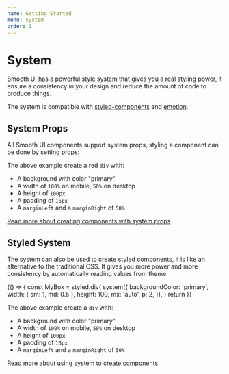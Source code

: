 ```yaml
---
name: Getting Started
menu: System
order: 1
---
```



# System

Smooth UI has a powerful style system that gives you a real styling power, it ensure a consistency in your design and reduce the amount of code to produce things.

The system is compatible with [styled-components](https://www.styled-components.com/) and [emotion](https://emotion.sh/docs/introduction).

## System Props

All Smooth UI components support system props, styling a component can be done by setting props:

<Playground>
  <Box
    backgroundColor="primary"
    width={{ sm: 1, md: 0.5 }}
    height={100}
    mx="auto"
    p={2}
  />
</Playground>

The above example create a red `div` with:

- A background with color "primary"
- A width of `100%` on mobile, `50%` on desktop
- A height of `100px`
- A padding of `16px`
- A `marginLeft` and a `marginRight` of `50%`

[Read more about creating components with system props](/docs-system-props)

## Styled System

The system can also be used to create styled components, it is like an alternative to the traditional CSS. It gives you more power and more consistency by automatically reading values from theme.

<Playground>
  {() => {
    const MyBox = styled.div(
      system({
        backgroundColor: 'primary',
        width: { sm: 1, md: 0.5 },
        height: 100,
        mx: 'auto',
        p: 2,
      }),
    )
    return <MyBox />
  }}
</Playground>

The above example create a `div` with:

- A background with color "primary"
- A width of `100%` on mobile, `50%` on desktop
- A height of `100px`
- A padding of `16px`
- A `marginLeft` and a `marginRight` of `50%`

[Read more about using system to create components](/docs-styled-system)

